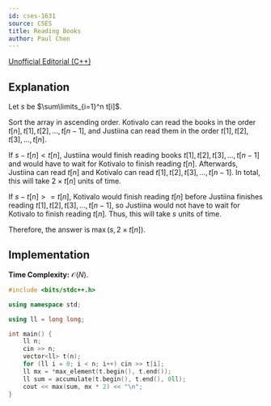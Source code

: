 ```yaml
---
id: cses-1631
source: CSES 
title: Reading Books
author: Paul Chen
---
```


[Unofficial Editorial (C++)](https://codeforces.com/blog/entry/83295)

## Explanation

Let $s$ be $\sum\limits_{i=1}^n t[i]$.

Sort the array in ascending order. Kotivalo can read the books in the order $t[n], t[1], t[2], ..., t[n - 1]$, and Justiina can read them in the order $t[1], t[2], t[3], ..., t[n]$. 

If $s - t[n] < t[n]$, Justiina would finish reading books $t[1], t[2], t[3], ..., t[n - 1]$ and would have to wait for Kotivalo to finish reading $t[n]$. Afterwards, Justiina can read $t[n]$ and Kotivalo can read $t[1], t[2], t[3], ..., t[n - 1]$. In total, this will take $2 \times t[n]$ units of time.

If $s - t[n] >= t[n]$, Kotivalo would finish reading $t[n]$ before Justiina finishes reading $t[1], t[2], t[3], ..., t[n - 1]$, so Justiina would not have to wait for Kotivalo to finish reading $t[n]$. Thus, this will take $s$ units of time.

Therefore, the answer is $\max(s, 2 \times t[n])$.

## Implementation

**Time Complexity:** $\mathcal O(N)$.
<LanguageSection>

<CPPSection>

```cpp
#include <bits/stdc++.h>

using namespace std;

using ll = long long;

int main() {
	ll n;
	cin >> n;
	vector<ll> t(n);
	for (ll i = 0; i < n; i++) cin >> t[i];
	ll mx = *max_element(t.begin(), t.end());
	ll sum = accumulate(t.begin(), t.end(), 0ll);
	cout << max(sum, mx * 2) << "\n";
}
```

</CPPSection>

</LanguageSection>
